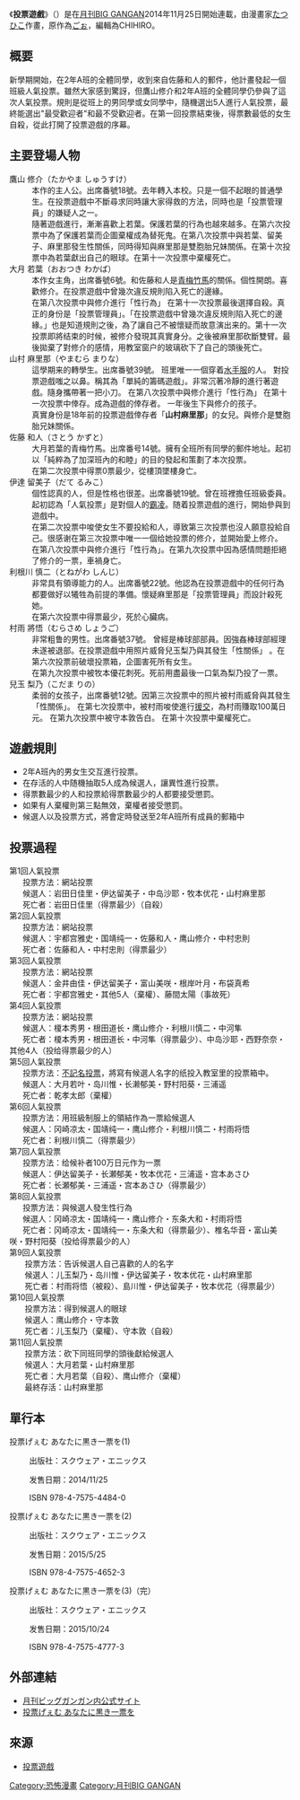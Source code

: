 {{Infobox animanga/Headerofja
|標題 = 投票遊戲 賜予你黑色的一票
|圖像 = 
|尺寸 = 
|說明 = 
|日文名稱 = 投票げぇむ あなたに黒き一票を
|英文名稱 = 
|假名 = 
|羅馬字 = 
|類型 = 
}}
{{Infobox animanga/Manga
|標題 = 
|作者 = {{lang|ja|ごぉ}}
|作畫 = {{lang|ja|たつひこ}}
|出版社 = {{flagicon|JPN}} [[史克威爾艾尼克斯|史克威爾艾尼克斯]]<br />{{flagicon|TWN}} [[尖端出版|尖端出版]] 
|連載雜誌 = {{flagicon|JPN}} [[月刊BIG_GANGAN|月刊BIG GANGAN]]
|label = 
|網路 = 
|發售日 = 
|開始 = 2014年Vol.05
|結束 = 2015年Vol.09
|冊數 = 全3冊
|話數 = 
|其他 = 
}}
{{Infobox animanga/Footerofja}}
《'''投票遊戲'''》（{{lang-ja|投票げぇむ あなたに黒き一票を}}）是在[[月刊BIG_GANGAN|月刊BIG GANGAN]]2014年11月25日開始連載，由漫畫家[[たつひこ|たつひこ]]作畫，原作為[[ごぉ|ごぉ]]，編輯為CHIHIRO。

== 概要 ==
新學期開始，在2年A班的全體同學，收到來自佐藤和人的郵件，他計畫發起一個班級人氣投票。雖然大家感到驚訝，但鷹山修介和2年A班的全體同學仍參與了這次人氣投票。規則是從班上的男同學或女同學中，隨機選出5人進行人氣投票，最終能選出"最受歡迎者"和最不受歡迎者。在第一回投票結束後，得票數最低的女生自殺，從此打開了投票遊戲的序幕。

== 主要登場人物 ==
; 鷹山 修介（たかやま しゅうすけ）
: 本作的主人公。出席番號18號。去年轉入本校。只是一個不起眼的普通學生。在投票遊戲中不斷尋求同時讓大家得救的方法，同時也是「投票管理員」的嫌疑人之一。
: 隨著遊戲進行，漸漸喜歡上若葉。保護若葉的行為也越來越多。在第六次投票中為了保護若葉而企圖棄權成為替死鬼。在第八次投票中與若葉、留美子、麻里那發生性關係，同時得知與麻里那是雙胞胎兄妹關係。在第十次投票中為若葉獻出自己的眼球。在第十一次投票中棄權死亡。
; 大月 若葉（おおつき わかば）
: 本作女主角，出席番號6號。和佐藤和人是[[青梅竹馬|青梅竹馬]]的關係。個性開朗。喜歡修介。在投票遊戲中曾幾次違反規則陷入死亡的邊緣。
: 在第八次投票中與修介進行「性行為」 在第十一次投票最後選擇自殺。真正的身份是「投票管理員」。「在投票遊戲中曾幾次違反規則陷入死亡的邊緣。」也是知道規則之後，為了讓自己不被懷疑而故意演出来的。第十一次投票即將结束的时候，被修介發現其真實身分。之後被麻里那砍斷雙臂。最後拋棄了對修介的感情，用教室窗户的玻璃砍下了自己的頭後死亡。
; 山村 麻里那（やまむら まりな）
: 這學期来的轉學生。出席番號39號。 班里唯一一個穿着[[水手服|水手服]]的人。 對投票遊戲嗤之以鼻。稱其為「單純的籌碼遊戲」。非常沉著冷靜的進行著遊戲。隨身攜帶著一把小刀。 在第八次投票中與修介進行「性行為」 在第十一次投票中倖存。成為遊戲的倖存者。 一年後生下與修介的孩子。
: 真實身份是18年前的投票遊戲倖存者「'''山村麻里那'''」的女兒。與修介是雙胞胎兄妹關係。
; 佐藤 和人（さとう かずと）
: 大月若葉的青梅竹馬。出席番号14號。擁有全班所有同學的郵件地址。起初以「純粹為了加深班內的和睦」的目的發起和策劃了本次投票。
: 在第二次投票中得票0票最少，從樓頂墜樓身亡。
; 伊達 留美子（だて るみこ）
: 個性認真的人，但是性格也很差。出席番號19號。曾在班裡擔任班級委員。 起初認為「人氣投票」是對個人的[[霸凌|霸凌]]。随着投票遊戲的進行，開始參與到遊戲中。
: 在第二次投票中唆使女生不要投給和人，導致第三次投票也沒人願意投給自己。很感谢在第三次投票中唯一一個给她投票的修介，並開始愛上修介。 在第八次投票中與修介進行「性行為」。在第九次投票中因為感情問題拒絕了修介的一票，車禍身亡。
; 利根川 慎二（とねがわ しんじ）
: 非常具有領導能力的人。出席番號22號。他認為在投票遊戲中的任何行為都要做好以犧牲為前提的準備。懷疑麻里那是「投票管理員」而設計殺死她。
: 在第六次投票中得票最少，死於心臟病。
; 村雨 將悟（むらさめ しょうご）
: 非常粗鲁的男性。出席番號37號。 曾經是棒球部部員。因強姦棒球部經理未遂被退部。在投票遊戲中用照片威脅兒玉梨乃與其發生「性關係」 。在第六次投票前破壞投票箱，企圖害死所有女生。
: 在第九次投票中被牧本優花刺死。死前用盡最後一口氣為梨乃投了一票。
; 兒玉 梨乃（こだま りの）
: 柔弱的女孩子，出席番號12號。因第三次投票中的照片被村雨威脅與其發生「性關係」。 在第七次投票中，被村雨唆使進行[[援交|援交]]，為村雨賺取100萬日元。 在第九次投票中被守本敦告白。 在第十次投票中棄權死亡。

== 遊戲規則 ==
* 2年A班內的男女生交互進行投票。
* 在存活的人中随機抽取5人成為候選人，讓異性進行投票。
* 得票數最少的人和投票給得票數最少的人都要接受懲罰。
* 如果有人棄權則第三點無效，棄權者接受懲罰。
* 候選人以及投票方式，將會定時發送至2年A班所有成員的郵箱中

== 投票過程 ==
; 第1回人氣投票
;      投票方法：網站投票 
;      候選人：岩田日佳里・伊达留美子・中岛沙耶・牧本优花・山村麻里那 
;      死亡者：岩田日佳里（得票最少）（自殺）
; 第2回人氣投票 
;      投票方法：網站投票
;      候選人：宇都宫雅史・国靖纯一・佐藤和人・鹰山修介・中村忠則
;      死亡者：佐藤和人・中村忠則（得票最少） 
; 第3回人氣投票
;      投票方法：網站投票 
;      候選人：金井由佳・伊达留美子・富山美咲・根岸叶月・布袋真希 
;      死亡者：宇都宫雅史・其他5人（棄權）、藤間太陽（事故死） 
; 第4回人氣投票 
;      投票方法：網站投票 
;      候選人：榎本秀男・根田道长・鹰山修介・利根川慎二・中河隼 
;      死亡者：榎本秀男・根田道长・中河隼（得票最少）、中岛沙耶・西野奈奈・其他4人（投给得票最少的人） 
; 第5回人氣投票 
;      投票方法：[[不記名投票|不記名投票]]，將寫有候選人名字的纸投入教室里的投票箱中。 
;      候選人：大月若叶・岛川惟・长濑郁美・野村阳葵・三浦遥 
;      死亡者：乾孝太郎（棄權） 
; 第6回人氣投票 
;      投票方法：用班級制服上的領結作為一票給候選人 
;      候選人：冈崎凉太・国靖纯一・鹰山修介・利根川慎二・村雨将悟 
;      死亡者：利根川慎二（得票最少） 
; 第7回人氣投票 
;      投票方法：给候补者100万日元作为一票 
;      候選人：伊达留美子・长瀬郁美・牧本优花・三浦遥・宫本あさひ 
;      死亡者：长瀬郁美・三浦遥・宫本あさひ（得票最少） 
; 第8回人氣投票 
;      投票方法：與候選人發生性行為 
;      候選人：冈崎凉太・国靖纯一・鹰山修介・东条大和・村雨将悟 
;      死亡者：冈崎凉太・国靖纯一・东条大和（得票最少）、椎名华音・富山美咲・野村阳葵（投给得票最少的人） 
; 第9回人氣投票
;       投票方法：告诉候選人自己喜歡的人的名字
;       候選人：儿玉梨乃・岛川惟・伊达留美子・牧本优花・山村麻里那 
;       死亡者：村雨将悟（被殺）、島川惟・伊达留美子・牧本优花（得票最少）
; 第10回人氣投票 
;       投票方法：得到候選人的眼球 
;       候選人：鹰山修介・守本敦 
;       死亡者：儿玉梨乃（棄權）、守本敦（自殺） 
; 第11回人氣投票 
;       投票方法：砍下同班同學的頭後獻給候選人 
;       候選人：大月若葉・山村麻里那 
;       死亡者：大月若葉（自殺）、鹰山修介（棄權） 
;       最終存活：山村麻里那

== 單行本 ==
投票げぇむ あなたに黒き一票を(1) <div>         出版社：スクウェア・エニックス </div><div>         发售日期：2014/11/25 </div><div>         ISBN 978-4-7575-4484-0</div><div>投票げぇむ あなたに黒き一票を(2) </div><div>         出版社：スクウェア・エニックス </div><div>         发售日期：2015/5/25</div>         ISBN 978-4-7575-4652-3<div>投票げぇむ あなたに黒き一票を(3)（完）</div><div>         出版社：スクウェア・エニックス </div><div>         发售日期：2015/10/24 </div>         ISBN 978-4-7575-4777-3

== 外部連結 ==
* [http://www.jp.square-enix.com/magazine/biggangan/introduction/touhyougame/ 月刊ビッグガンガン内公式サイト] {{Wayback|url=http://www.jp.square-enix.com/magazine/biggangan/introduction/touhyougame/ |date=20180927155840 }}
* [http://www.jp.square-enix.com/magazine/biggangan/introduction/touhyougame/ 投票げぇむ あなたに黒き一票を] {{Wayback|url=http://www.jp.square-enix.com/magazine/biggangan/introduction/touhyougame/ |date=20180927155840 }}
== 來源 ==
* [http://baike.baidu.com/view/13232073.htm/ 投票遊戲]

[[Category:恐怖漫畫|Category:恐怖漫畫]]
[[Category:月刊BIG_GANGAN|Category:月刊BIG GANGAN]]